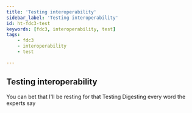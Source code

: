 ```yaml
---
title: 'Testing interoperability'
sidebar_label: 'Testing interoperability'
id: ht-fdc3-test
keywords: [fdc3, interoperability, test]
tags:
    - fdc3
    - interoperability
    - test

---
```








## Testing interoperability

You can bet that I'll be resting for that Testing
Digesting every word the experts say


